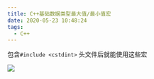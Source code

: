 ```yaml
---
title: C++基础数据类型最大值/最小值宏
date: 2020-05-23 10:48:24
tags:
  - C++
---
```


包含`#include <cstdint>` 头文件后就能使用这些宏

​​![](https://img-blog.csdnimg.cn/20200523104751414.png?x-oss-process=image/watermark,type_ZmFuZ3poZW5naGVpdGk,shadow_10,text_aHR0cHM6Ly9ibG9nLmNzZG4ubmV0L3FxXzI4Mzk4MzAx,size_16,color_FFFFFF,t_70)
